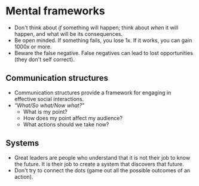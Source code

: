 # Mental frameworks

* Don't think about _if_ something will happen; think about _when_ it will happen, and what will be its consequences.
* Be open minded. If something fails, you lose 1x. If it works, you can gain 1000x or more.
* Beware the false negative. False negatives can lead to lost opportunities (they don't self correct).

## Communication structures
* Communication structures provide a framework for engaging in effective social interactions.
* _"What/So what/Now what?"_
  * What is my point?
  * How does my point affect my audience?
  * What actions should we take now?

## Systems
* Great leaders are people who understand that it is not their job to know the future. It is their job to create a system that discovers that future.
* Don't try to connect the dots (game out all the possible outcomes of an action).
